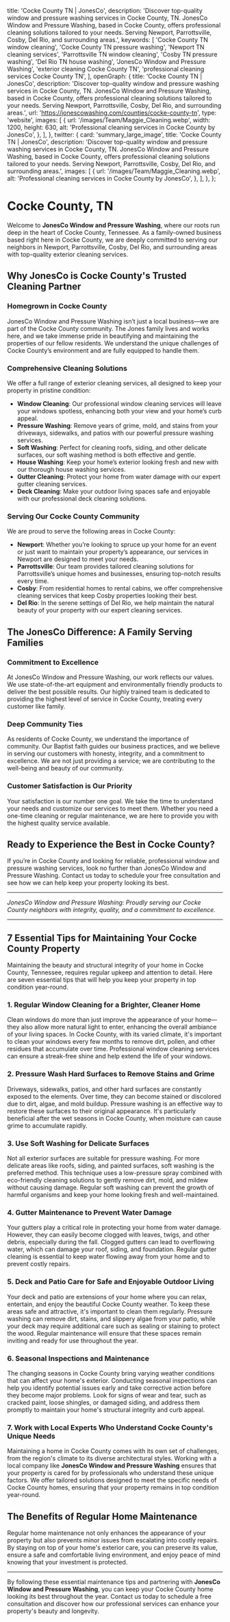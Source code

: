 
  title: 'Cocke County TN | JonesCo',
  description:
    'Discover top-quality window and pressure washing services in Cocke County, TN. JonesCo Window and Pressure Washing, based in Cocke County, offers professional cleaning solutions tailored to your needs. Serving Newport, Parrottsville, Cosby, Del Rio, and surrounding areas.',
  keywords: [
    'Cocke County TN window cleaning',
    'Cocke County TN pressure washing',
    'Newport TN cleaning services',
    'Parrottsville TN window cleaning',
    'Cosby TN pressure washing',
    'Del Rio TN house washing',
    'JonesCo Window and Pressure Washing',
    'exterior cleaning Cocke County TN',
    'professional cleaning services Cocke County TN',
  ],
  openGraph: {
    title: 'Cocke County TN | JonesCo',
    description:
      'Discover top-quality window and pressure washing services in Cocke County, TN. JonesCo Window and Pressure Washing, based in Cocke County, offers professional cleaning solutions tailored to your needs. Serving Newport, Parrottsville, Cosby, Del Rio, and surrounding areas.',
    url: 'https://jonescowashing.com/counties/cocke-county-tn',
    type: 'website',
    images: [
      {
        url: '/images/Team/Maggie_Cleaning.webp',
        width: 1200,
        height: 630,
        alt: 'Professional cleaning services in Cocke County by JonesCo',
      },
    ],
  },
  twitter: {
    card: 'summary_large_image',
    title: 'Cocke County TN | JonesCo',
    description:
      'Discover top-quality window and pressure washing services in Cocke County, TN. JonesCo Window and Pressure Washing, based in Cocke County, offers professional cleaning solutions tailored to your needs. Serving Newport, Parrottsville, Cosby, Del Rio, and surrounding areas.',
    images: [
      {
        url: '/images/Team/Maggie_Cleaning.webp',
        alt: 'Professional cleaning services in Cocke County by JonesCo',
      },
    ],
  },
};

# Cocke County, TN

Welcome to **JonesCo Window and Pressure Washing**, where our roots run deep in the heart of Cocke County, Tennessee. As a family-owned business based right here in Cocke County, we are deeply committed to serving our neighbors in Newport, Parrottsville, Cosby, Del Rio, and surrounding areas with top-quality exterior cleaning services.

## Why JonesCo is Cocke County's Trusted Cleaning Partner

### Homegrown in Cocke County
JonesCo Window and Pressure Washing isn’t just a local business—we are part of the Cocke County community. The Jones family lives and works here, and we take immense pride in beautifying and maintaining the properties of our fellow residents. We understand the unique challenges of Cocke County’s environment and are fully equipped to handle them.

### Comprehensive Cleaning Solutions
We offer a full range of exterior cleaning services, all designed to keep your property in pristine condition:

- **Window Cleaning**: Our professional window cleaning services will leave your windows spotless, enhancing both your view and your home’s curb appeal.
- **Pressure Washing**: Remove years of grime, mold, and stains from your driveways, sidewalks, and patios with our powerful pressure washing services.
- **Soft Washing**: Perfect for cleaning roofs, siding, and other delicate surfaces, our soft washing method is both effective and gentle.
- **House Washing**: Keep your home’s exterior looking fresh and new with our thorough house washing services.
- **Gutter Cleaning**: Protect your home from water damage with our expert gutter cleaning services.
- **Deck Cleaning**: Make your outdoor living spaces safe and enjoyable with our professional deck cleaning solutions.

### Serving Our Cocke County Community

We are proud to serve the following areas in Cocke County:

- **Newport**: Whether you’re looking to spruce up your home for an event or just want to maintain your property’s appearance, our services in Newport are designed to meet your needs.
- **Parrottsville**: Our team provides tailored cleaning solutions for Parrottsville’s unique homes and businesses, ensuring top-notch results every time.
- **Cosby**: From residential homes to rental cabins, we offer comprehensive cleaning services that keep Cosby properties looking their best.
- **Del Rio**: In the serene settings of Del Rio, we help maintain the natural beauty of your property with our expert cleaning services.

## The JonesCo Difference: A Family Serving Families

### Commitment to Excellence
At JonesCo Window and Pressure Washing, our work reflects our values. We use state-of-the-art equipment and environmentally friendly products to deliver the best possible results. Our highly trained team is dedicated to providing the highest level of service in Cocke County, treating every customer like family.

### Deep Community Ties
As residents of Cocke County, we understand the importance of community. Our Baptist faith guides our business practices, and we believe in serving our customers with honesty, integrity, and a commitment to excellence. We are not just providing a service; we are contributing to the well-being and beauty of our community.

### Customer Satisfaction is Our Priority
Your satisfaction is our number one goal. We take the time to understand your needs and customize our services to meet them. Whether you need a one-time cleaning or regular maintenance, we are here to provide you with the highest quality service available.

## Ready to Experience the Best in Cocke County?

If you’re in Cocke County and looking for reliable, professional window and pressure washing services, look no further than JonesCo Window and Pressure Washing. Contact us today to schedule your free consultation and see how we can help keep your property looking its best.

---

*JonesCo Window and Pressure Washing: Proudly serving our Cocke County neighbors with integrity, quality, and a commitment to excellence.*

---

## 7 Essential Tips for Maintaining Your Cocke County Property

Maintaining the beauty and structural integrity of your home in Cocke County, Tennessee, requires regular upkeep and attention to detail. Here are seven essential tips that will help you keep your property in top condition year-round.

### 1. **Regular Window Cleaning for a Brighter, Cleaner Home**

Clean windows do more than just improve the appearance of your home—they also allow more natural light to enter, enhancing the overall ambiance of your living spaces. In Cocke County, with its varied climate, it's important to clean your windows every few months to remove dirt, pollen, and other residues that accumulate over time. Professional window cleaning services can ensure a streak-free shine and help extend the life of your windows.

### 2. **Pressure Wash Hard Surfaces to Remove Stains and Grime**

Driveways, sidewalks, patios, and other hard surfaces are constantly exposed to the elements. Over time, they can become stained or discolored due to dirt, algae, and mold buildup. Pressure washing is an effective way to restore these surfaces to their original appearance. It's particularly beneficial after the wet seasons in Cocke County, when moisture can cause grime to accumulate rapidly.

### 3. **Use Soft Washing for Delicate Surfaces**

Not all exterior surfaces are suitable for pressure washing. For more delicate areas like roofs, siding, and painted surfaces, soft washing is the preferred method. This technique uses a low-pressure spray combined with eco-friendly cleaning solutions to gently remove dirt, mold, and mildew without causing damage. Regular soft washing can prevent the growth of harmful organisms and keep your home looking fresh and well-maintained.

### 4. **Gutter Maintenance to Prevent Water Damage**

Your gutters play a critical role in protecting your home from water damage. However, they can easily become clogged with leaves, twigs, and other debris, especially during the fall. Clogged gutters can lead to overflowing water, which can damage your roof, siding, and foundation. Regular gutter cleaning is essential to keep water flowing away from your home and to prevent costly repairs.

### 5. **Deck and Patio Care for Safe and Enjoyable Outdoor Living**

Your deck and patio are extensions of your home where you can relax, entertain, and enjoy the beautiful Cocke County weather. To keep these areas safe and attractive, it's important to clean them regularly. Pressure washing can remove dirt, stains, and slippery algae from your patio, while your deck may require additional care such as sealing or staining to protect the wood. Regular maintenance will ensure that these spaces remain inviting and ready for use throughout the year.

### 6. **Seasonal Inspections and Maintenance**

The changing seasons in Cocke County bring varying weather conditions that can affect your home's exterior. Conducting seasonal inspections can help you identify potential issues early and take corrective action before they become major problems. Look for signs of wear and tear, such as cracked paint, loose shingles, or damaged siding, and address them promptly to maintain your home's structural integrity and curb appeal.

### 7. **Work with Local Experts Who Understand Cocke County's Unique Needs**

Maintaining a home in Cocke County comes with its own set of challenges, from the region's climate to its diverse architectural styles. Working with a local company like **JonesCo Window and Pressure Washing** ensures that your property is cared for by professionals who understand these unique factors. We offer tailored solutions designed to meet the specific needs of Cocke County homes, ensuring that your property remains in top condition year-round.

## The Benefits of Regular Home Maintenance

Regular home maintenance not only enhances the appearance of your property but also prevents minor issues from escalating into costly repairs. By staying on top of your home's exterior care, you can preserve its value, ensure a safe and comfortable living environment, and enjoy peace of mind knowing that your investment is protected.

---

By following these essential maintenance tips and partnering with **JonesCo Window and Pressure Washing**, you can keep your Cocke County home looking its best throughout the year. Contact us today to schedule a free consultation and discover how our professional services can enhance your property's beauty and longevity.
